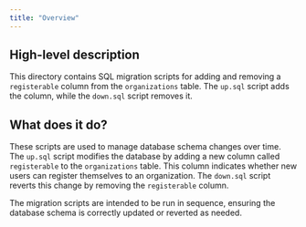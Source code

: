 ```yaml
---
title: "Overview"
---
```


## High-level description
This directory contains SQL migration scripts for adding and removing a `registerable` column from the `organizations` table. The `up.sql` script adds the column, while the `down.sql` script removes it.

## What does it do?
These scripts are used to manage database schema changes over time. The `up.sql` script modifies the database by adding a new column called `registerable` to the `organizations` table. This column indicates whether new users can register themselves to an organization. The `down.sql` script reverts this change by removing the `registerable` column. 

The migration scripts are intended to be run in sequence, ensuring the database schema is correctly updated or reverted as needed.
